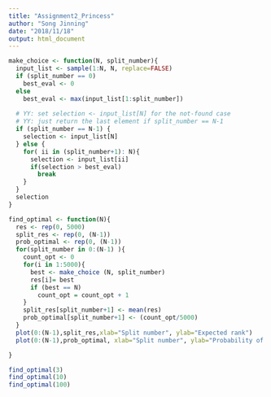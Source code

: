 ```yaml
---
title: "Assignment2_Princess"
author: "Song Jinning"
date: "2018/11/18"
output: html_document
---
```


```r
make_choice <- function(N, split_number){
  input_list <- sample(1:N, N, replace=FALSE)
  if (split_number == 0)
    best_eval <- 0
  else
    best_eval <- max(input_list[1:split_number])
  
  # YY: set selection <- input_list[N] for the not-found case
  # YY: just return the last element if split_number == N-1
  if (split_number == N-1) {
    selection <- input_list[N]
  } else {
    for( ii in (split_number+1): N){
      selection <- input_list[ii]
      if(selection > best_eval)
        break
    }
  }
  selection
}

find_optimal <- function(N){
  res <- rep(0, 5000)
  split_res <- rep(0, (N-1))
  prob_optimal <- rep(0, (N-1))
  for(split_number in 0:(N-1) ){
    count_opt <- 0
    for(i in 1:5000){
      best <- make_choice (N, split_number)
      res[i]= best
      if (best == N)
        count_opt = count_opt + 1
    }
    split_res[split_number+1] <- mean(res)
    prob_optimal[split_number+1] <- (count_opt/5000)
  }
  plot(0:(N-1),split_res,xlab="Split number", ylab="Expected rank")
  plot(0:(N-1),prob_optimal, xlab="Split number", ylab="Probability of the best")

}

find_optimal(3)
find_optimal(10)
find_optimal(100)
```


